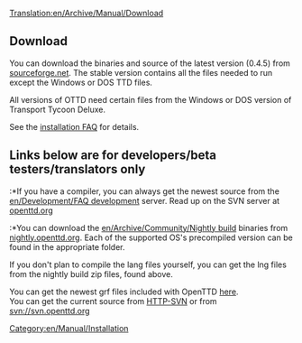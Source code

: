 [[Translation:en/Archive/Manual/Download]]
[[Category:en/Manual/Installation]]

== Download ==
You can download the binaries and source of the latest version (0.4.5) from [http://sourceforge.net/project/showfiles.php?group_id=103924&package_id=111717 sourceforge.net].
The stable version contains all the files needed to run except the Windows or DOS TTD files.

<warning>All versions of OTTD need certain files from the Windows or DOS version of Transport Tycoon Deluxe.</warning>

See the [[en/Archive/Manual/Installation FAQ|installation FAQ]] for details.

== Links below are for developers/beta testers/translators only ==
:*If you have a compiler, you can always get the newest source from the [[en/Development/FAQ development]] server. Read up on the SVN server at [http://www.openttd.org/development.php openttd.org]
:*You can download the [[en/Archive/Community/Nightly build]] binaries from [http://nightly.openttd.org/ nightly.openttd.org].  Each of the supported OS's precompiled version can be found in the appropriate folder.

If you don't plan to compile the lang files yourself, you can get the lng files from the nightly build zip files, found above.

You can get the newest grf files included with OpenTTD [http://svn.openttd.org/cgi-bin/trac.cgi/browser/trunk/data/ here].<br>
You can get the current source from [http://svn.openttd.org HTTP-SVN] or from svn://svn.openttd.org